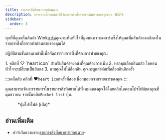 ```yaml
---
title: รายการสิ่งที่อยากทำก่อนตาย
description: บทความนี้จะแสดงวิธีจัดการการตั้งค่าการเดินทางของคุณบน Wink
sidebar:
  order: 3
---
```


ทุกที่ที่คุณเห็นสินค้า Wink[การ์ด](/studio/cards)คุณจะเห็นหัวใจที่มุมบนขวาของการ์ดซึ่งให้คุณเพิ่มสินค้าคงคลังลงในรายการสิ่งที่อยากทำก่อนตายของคุณได้

ปฏิบัติตามขั้นตอนเหล่านี้เพื่อจัดการรายการสิ่งที่ต้องการทำของคุณ:

<Steps>
  1. คลิกที่ ♡ `heart icon` สำหรับสินค้าคงคลังที่คุณต้องการเพิ่ม
  2. หากคุณล็อกอินแล้ว ไอคอนหัวใจจะเปลี่ยนเป็นสีแดง
  3. หากคุณไม่ได้ล็อกอิน คุณจะถูกส่งต่อเพื่อล็อกอินอีกครั้ง
</Steps>


:::เคล็ดลับ
คลิกที่ ♥️`heart icon`ครั้งที่สองเพื่อลบออกจากรายการของคุณ
:::

คุณสามารถจัดการรายการในรายการสิ่งที่อยากได้ทั้งหมดของคุณได้โดยคลิกไอคอนโปรไฟล์ของคุณที่มุมขวาบน จากนั้นคลิก`Bucket list` ปุ่ม.

<figure>
  <CloudinaryImage width="350" height="404" resize="scale" quality="best" alt="ปุ่มบัญชีเมื่อผ่านการตรวจสอบแล้ว" src="academy/account-button-auth-open" errorImage="noimage_opaque_nyrtl0.png" />

  <figcaption>*ปุ่มโปรไฟล์ (เปิด)*</figcaption>
</figure>


## อ่านเพิ่มเติม

* คำจำกัดความของ[รายการสิ่งที่อยากทำก่อนตาย](https://en.wikipedia.org/wiki/Bucket_list)-

